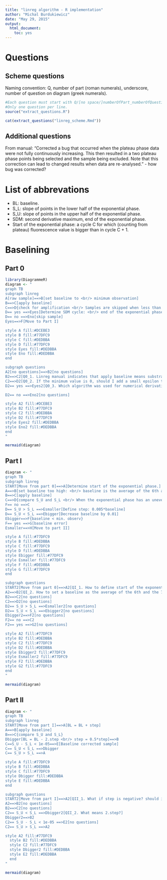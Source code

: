```yaml
---
title: "linreg algorithm - R implementation"
author: "Michal Burdukiewicz"
date: "May 29, 2015"
output:
  html_document:
    toc: yes
---
```



# Questions

## Scheme questions

Naming convention: Q, number of part (roman numerals), underscore, number of question on diagram (greek numerals).

```r
#Each question must start with Q/[no space/]numberOfPart_numberOfQuestion.
#Only one question per line.
source("extract_questions.R")

cat(extract_questions("linreg_scheme.Rmd"))

```

## Additional questions

From manual: "Corrected a bug that occurred when the plateau phase data were not fully continuously increasing. This then resulted in a two plateau phase points being selected and the sample being excluded. Note that this correction can lead to changed results when data are re-analysed." - how bug was corrected?


# List of abbrevations

* BL: baseline.
* S_L: slope of points in the lower half of the exponential phase.
* S_U: slope of points in the upper half of the exponential phase.
* SDM: second derivative maximum, end of the exponential phase.
* Start of the exponential phase: a cycle C for which (counting from plateau) fluorescence value is bigger than in cycle C + 1.


# Baselining


## Part 0

```r
library(DiagrammeR)
diagram <- "
graph TB
subgraph linreg
A[raw sample]==>B[set baseline to <br/> minimum observation]
B==>C[apply baseline]
C==>D{check for amplification <br/> Samples are skipped when less than seven times <br/> increase in fluorescence values is observed}
D== yes ==>Eyes[Determine SDM cycle: <br/> end of the exponential phase]
D== no ==>Eno[skip sample]
Eyes==>F[Move to Part I]

style A fill:#DCEBE3
style B fill:#77DFC9
style C fill:#DEDBBA
style D fill:#77DFC9
style Eyes fill:#DEDBBA
style Eno fill:#DEDBBA
end

subgraph questions
A2[no questions]==>B2[no questions]
B2==>C2[Q0_1. Linreg manual indicates that apply baseline means substract baseline. <br/> If the baseline is smaller than 0, should it be also substracted?]
C2==>D2[Q0_2. If the minimum value is 0, should I add a small epsilon to fluorescence values?]
D2== yes ==>Eyes2[Q0_3. Which algorithm was used for numerical derivation?]

D2== no ==>Eno2[no questions]

style A2 fill:#DCEBE3
style B2 fill:#77DFC9
style C2 fill:#DEDBBA
style D2 fill:#77DFC9
style Eyes2 fill:#DEDBBA
style Eno2 fill:#DEDBBA
end
"

mermaid(diagram)
```

## Part I

```r

diagram <- "
graph TB
subgraph linreg
START[Move from part 0]==>A[Determine start of the exponential phase.]
A==>B[set baseline too high: <br/> baseline is the average of the 6th and the 7th point <br/> below the plateau phase]
B==>C[apply baseline]
C==>D{compare S_U and S_L <br/> When the exponential phase has an uneven number of points, <br/> the middle point is in the top as well as the bottom part}
F== no ==>C
D== S_U > S_L ==>Esmaller[Define step: 0.005*baseline]
D== S_U < S_L ==>Ebigger[Decrease baseline by 0.01]
Ebigger==>F{baseline < min. observ}
F== yes ==>G[baseline error]
Esmaller==>H[Move to part II]

style A fill:#77DFC9
style B fill:#DEDBBA
style C fill:#77DFC9
style D fill:#DEDBBA
style Ebigger fill:#77DFC9
style Esmaller fill:#77DFC9
style F fill:#DEDBBA
style G fill:#77DFC9
end

subgraph questions
START2[Move from part 0]==>A2[QI_1. How to define start of the exponential phase  if there are no detectable jump?]
A2==>B2[QI_2. How to set a baseline as the average of the 6th and the 7th point below the plateau phase <br/> when plateau phase is not visible?]
B2==>C2[no questions]
C2==>D2[no questions]
D2== S_U > S_L ==>Esmaller2[no questions]
D2== S_U < S_L ==>Ebigger2[no questions]
Ebigger2==>F2[no questions]
F2== no ==>C2
F2== yes ==>G2[no questions]

style A2 fill:#77DFC9
style B2 fill:#DEDBBA
style C2 fill:#77DFC9
style D2 fill:#DEDBBA
style Ebigger2 fill:#77DFC9
style Esmaller2 fill:#77DFC9
style F2 fill:#DEDBBA
style G2 fill:#77DFC9
end
"

mermaid(diagram)
```


## Part II

```r

diagram <- "
graph TB
subgraph linreg
START[Move from part I]==>A[BL = BL + step]
A==>B[apply baseline]
B==>C{compare S_U and S_L}
Dbigger[BL = BL - 2.step <br/> step = 0.5*step]==>B
C==S_U - S_L < 1e-05==>E[Baseline corrected sample]
C== S_U < S_L ==>Dbigger
C== S_U > S_L ==>A

style A fill:#77DFC9
style B fill:#DEDBBA
style C fill:#77DFC9
style Dbigger fill:#DEDBBA
style E fill:#DEDBBA
end

subgraph questions
START2[Move from part I]==>A2[QII_1. What if step is negative? should it be added or substracted?]
A2==>B2[no questions]
B2==>C2[no questions]
C2== S_U < S_L ==>Dbigger2[QII_2. What means 2.step?]
Dbigger2==>B2
C2== S_U - S_L < 1e-05 ==>E2[no questions]
C2== S_U > S_L ==>A2

style A2 fill:#77DFC9
  style B2 fill:#DEDBBA
  style C2 fill:#77DFC9
  style Dbigger2 fill:#DEDBBA
  style E2 fill:#DEDBBA
  end
"

mermaid(diagram)
```

